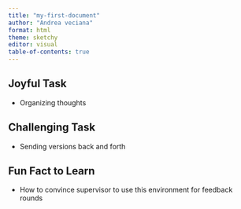 ```yaml
---
title: "my-first-document"
author: "Andrea veciana"
format: html
theme: sketchy
editor: visual
table-of-contents: true
---
```


## Joyful Task

-   Organizing thoughts

## Challenging Task

-   Sending versions back and forth

## Fun Fact to Learn

-   How to convince supervisor to use this environment for feedback rounds
